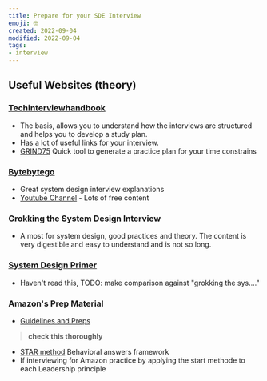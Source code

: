 ```yaml
---
title: Prepare for your SDE Interview
emoji: 🤓
created: 2022-09-04
modified: 2022-09-04
tags:
- interview
---
```


## Useful Websites (theory)

### [Techinterviewhandbook](https://www.techinterviewhandbook.org/software-engineering-interview-guide/)
- The basis, allows you to understand how the interviews are structured and helps you to develop a study plan.
- Has a lot of useful links for your interview.
- [GRIND75](https://www.techinterviewhandbook.org/grind75) Quick tool to generate a practice plan for your time constrains

### [Bytebytego](https://bytebytego.com)
- Great system design interview explanations
- [Youtube Channel](https://www.youtube.com/c/ByteByteGo) - Lots of free content

### Grokking the System Design Interview
- A most for system design, good practices and theory. The content is very digestible and easy to understand and is not so long.

### [System Design Primer](https://github.com/donnemartin/system-design-primer)
- Haven't read this, TODO: make comparison against "grokking the sys...."

### Amazon's Prep Material
- [Guidelines and Preps](https://amazonsdeinterviewprep.splashthat.com)
> **check this thoroughly**
- [STAR method](https://www.amazon.jobs/en/landing_pages/in-person-interview_) Behavioral answers framework
- If interviewing for Amazon practice by applying the start methode to each Leadership principle